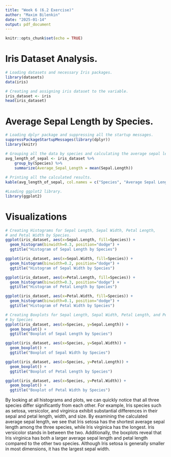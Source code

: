 ```yaml
---
title: "Week 6 (6.2 Exercise)"
author: "Maxim Bilenkin"
date: "2025-01-14"
output: pdf_document
---
```


```r
knitr::opts_chunk$set(echo = TRUE)


```

# Iris Dataset Analysis. 

```r
# Loading datasets and necessary Iris packages. 
library(datasets)
data(iris)
```

```r
# Creating and assigning iris dataset to the variable.
iris_dataset <- iris
head(iris_dataset)
```

# Average Sepal Length by Species.

```r
# Loading dplyr package and suppressing all the startup messages.
suppressPackageStartupMessages(library(dplyr))
library(knitr)

# Grouping all the data by species and calculating the average sepal length.
avg_length_of_sepal <- iris_dataset %>%
    group_by(Species) %>%
    summarize(Average_Sepal_Length = mean(Sepal.Length)) 
    
# Printing all the calculated results.
kable(avg_length_of_sepal, col.names = c("Species", "Average Sepal Length"))
```

```r
#Loading ggplot2 library.
library(ggplot2)
```

# Visualizations

```r
# Creating Histograms for Sepal Length, Sepal Width, Petal Length, 
# and Petal Width by Species.
ggplot(iris_dataset, aes(x=Sepal.Length, fill=Species)) + 
  geom_histogram(binwidth=0.3, position="dodge") +
  ggtitle("Histogram of Sepal Length by Species")

ggplot(iris_dataset, aes(x=Sepal.Width, fill=Species)) + 
  geom_histogram(binwidth=0.2, position="dodge") +
  ggtitle("Histogram of Sepal Width by Species")

ggplot(iris_dataset, aes(x=Petal.Length, fill=Species)) + 
  geom_histogram(binwidth=0.3, position="dodge") +
  ggtitle("Histogram of Petal Length by Species")

ggplot(iris_dataset, aes(x=Petal.Width, fill=Species)) + 
  geom_histogram(binwidth=0.1, position="dodge") +
  ggtitle("Histogram of Petal Width by Species")

# Creating Boxplots for Sepal Length, Sepal Width, Petal Length, and Petal Width
# by Species
ggplot(iris_dataset, aes(x=Species, y=Sepal.Length)) + 
  geom_boxplot() +
  ggtitle("Boxplot of Sepal Length by Species")

ggplot(iris_dataset, aes(x=Species, y=Sepal.Width)) + 
  geom_boxplot() +
  ggtitle("Boxplot of Sepal Width by Species")

ggplot(iris_dataset, aes(x=Species, y=Petal.Length)) + 
  geom_boxplot() +
  ggtitle("Boxplot of Petal Length by Species")

ggplot(iris_dataset, aes(x=Species, y=Petal.Width)) + 
  geom_boxplot() +
  ggtitle("Boxplot of Petal Width by Species")

```

By looking at all histograms and plots, we can quickly notice that all three species differ significantly from each other. For example, Iris species such as setosa, versicolor, and virginica exhibit substantial differences in their sepal and petal length, width, and size. By examining the calculated average sepal length, we see that Iris setosa has the shortest average sepal length among the three species, while Iris virginica has the longest. Iris versicolor stands in between the two. Additionally, the boxplots reveal that Iris virginica has both a larger average sepal length and petal length compared to the other two species. Although Iris setosa is generally smaller in most dimensions, it has the largest sepal width.
